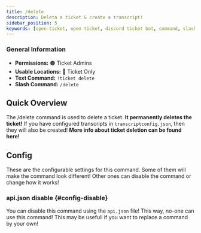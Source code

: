 ```yaml
---
title: /delete
description: Deleta a ticket & create a transcript!
sidebar_position: 5
keywords: [open-ticket, open ticket, discord ticket bot, command, slash command, delete]
---
```

<head>
    <link rel="apple-touch-icon" href="/img/logo_vertical.png"/>
</head>

### General Information
- **Permissions:** 🟠 Ticket Admins
- **Usable Locations:** 🔴 Ticket Only
- **Text Command:** `!ticket delete`
- **Slash Command:** `/delete`

## Quick Overview
The /delete command is used to delete a ticket. **It permanently deletes the ticket!**
If you have configured transcripts in `transcriptconfig.json`, then they will also be created!
**More info about ticket deletion <InlineLink isdoc="true" url="docs/system/ticket-flow#deletion">can be found here</InlineLink>!**

<ScaleImage src="/img/docs-v3/commands/delete.png" alt="Image of /delete command" size="50%"></ScaleImage>

## Config
These are the <InlineLink url="docs/config/general" isdoc="true">configurable settings</InlineLink> for this command.
Some of them will make the command look different!
Other ones can disable the command or change how it works!

### <InlineLink url="docs/config/api" isdoc="true"><M color="red">api.json</M></InlineLink> disable \{#config-disable}
You can disable this command using the `api.json` file! This way, no-one can use this command!
This may be usefull if you want to replace a command by your own!